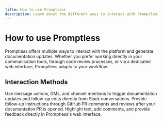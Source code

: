 ```yaml
---
title: How to use Promptless
description: Learn about the different ways to interact with Promptless and leverage its documentation automation capabilities
---
```


# How to use Promptless

Promptless offers multiple ways to interact with the platform and generate documentation updates. Whether you prefer working directly in your communication tools, through code review processes, or via a dedicated web interface, Promptless adapts to your workflow.

## Interaction Methods

<CardGroup cols={1}>
  <Card title="Working with Slack" icon="brands slack" href="/how-to-use-promptless/working-with-slack">
    Use message actions, DMs, and channel mentions to trigger documentation updates and follow-up edits directly from Slack conversations.
  </Card>

  <Card title="Interacting with Promptless PRs" icon="brands github" href="/features/github-pr-comments">
    Provide follow-up instructions through GitHub PR comments and reviews after your documentation PR is opened.
  </Card>

  <Card title="Using the Web Interface" icon="regular browser" href="/features/web-ui-feedback">
    Highlight text, add comments, and provide feedback directly in Promptless's web interface.
  </Card>
</CardGroup>
